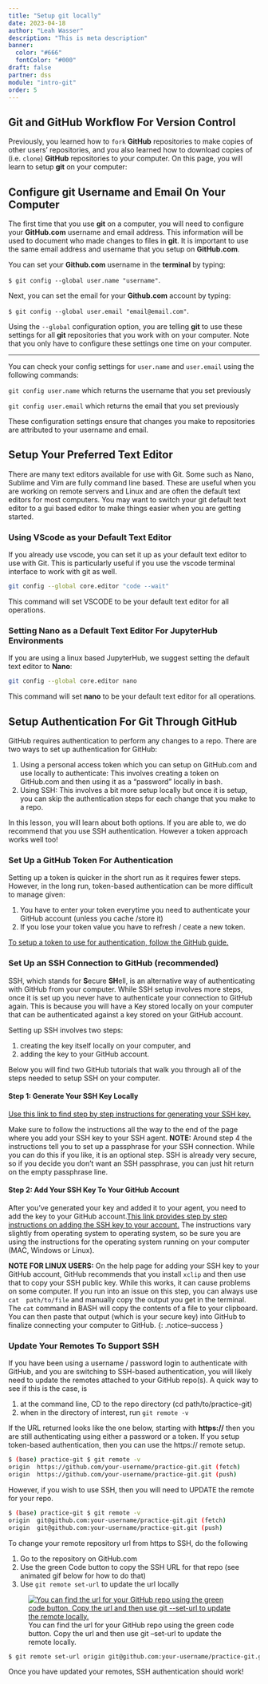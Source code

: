 ```yaml
---
title: "Setup git locally"
date: 2023-04-18
author: "Leah Wasser"
description: "This is meta description"
banner:
  color: "#666"
  fontColor: "#000"
draft: false
partner: dss
module: "intro-git"
order: 5
---
```


```{=markdown}
{{< toc >}}
```


```{=markdown}
{{< noticeowl "learn" >}}

After completing this page, you will be able to:

* **configure** git locally with your username and email and preferred text editor
* Setup git / GitHub authentication using either a token or SSH

{{{< /noticeowl >}}}
```

## Git and GitHub Workflow For Version Control

Previously, you learned how to `fork` **GitHub** repositories to make copies of other users' repositories, and you also learned how to download copies of (i.e. `clone`) **GitHub** repositories to your computer. On this page, you will learn to setup **git** on your computer:


## Configure git Username and Email On Your Computer

The first time that you use **git** on a computer, you will need to configure your **GitHub.com** username and email address. This information will be used to document who made changes to files in **git**. It is important to use the same email address and username that you setup on **GitHub.com**.

You can set your **Github.com** username in the **terminal** by typing: 
 
`$ git config --global user.name "username"`.

Next, you can set the email for your **Github.com** account by typing: 

`$ git config --global user.email "email@email.com"`.

Using the `--global` configuration option, you are telling **git** to use these settings for all **git** repositories that you work with on your computer. Note that you only have to configure these settings one time on your computer.  

*****

You can check your config settings for `user.name` and `user.email` using the following commands:

`git config user.name` which returns the username that you set previously

`git config user.email` which returns the email that you set previously

These configuration settings ensure that changes you make to repositories are attributed to your username and email. 

## Setup Your Preferred Text Editor

There are many text editors available for use with Git. Some such as Nano, Sublime and Vim are fully command line based. These are useful when you are working on remote servers and Linux and are often the default text editors for most computers. You may want to switch your git default text editor to a gui based editor to make things easier when you are getting started. 


```{=markdown}
{{< noticeowl "tip" >}}

<a href="https://docs.github.com/en/github/using-git/associating-text-editors-with-git" target="_blank">More on setting a default text editor from GitHub.</a> If the text editors below don't work for you, you can <a href="https://help.github.jp/enterprise/2.11/user/articles/associating-text-editors-with-git/" target="_blank">visit this page to learn more about other options such as Notepad++ for windows. </a>

{{{< /noticeowl >}}}
```

### Using VScode as your Default Text Editor 

If you already use vscode, you can set it up as your default text editor to use with Git. This is particularly useful if you use the vscode terminal interface to work with git as well.

```bash
git config --global core.editor "code --wait"
```

This command will set VSCODE to be your default text editor for all operations. 

### Setting Nano as a Default Text Editor For JupyterHub Environments 

If you are using a linux based JupyterHub, we suggest setting the default text editor to **Nano**:

```bash
git config --global core.editor nano
```

This command will set **nano** to be your default text editor for all operations. 

## Setup Authentication For Git Through GitHub

GitHub requires authentication to perform any changes to a repo. There are two ways to 
set up authentication for GitHub: 

1. Using a personal access token which you can setup on GitHub.com and use locally to authenticate: This involves  creating a token on GitHub.com and then using it as a "password" locally in bash.
2. Using SSH: This involves a bit more setup locally but once it is setup, you can skip the authentication steps for each change that you make to a repo.

In this lesson, you will learn about both options. If you are able to, we do  recommend that you use SSH authentication. However a token approach works well too!

### Set Up a GitHub Token For Authentication

Setting up a token is quicker in the short run as it requires fewer steps. However, in the long
run, token-based authentication can be more difficult to manage given:

1. You have to enter your token everytime you need to authenticate your GitHub account (unless you cache /store it)
2. If you lose your token value you have to refresh / ceate a new token. 

<a href="https://docs.github.com/en/github/authenticating-to-github/creating-a-personal-access-token" target="_blank">To setup a token to use for authentication, follow the GitHub guide.</a> 


```{=markdown}
{{< noticeowl "tip" >}}

If you chose to setup token based authentication, once you generate your token, be sure to copy it to a safe location before you close the GitHub page. If you lose the token, you will have to recreate it. 

{{{< /noticeowl >}}}
```

### Set Up an SSH Connection to GitHub (recommended)

SSH, which stands for **S**ecure **SH**ell, is an alternative way of authenticating with GitHub from your computer. While SSH setup involves more steps, once it is set up you never have to authenticate your connection to GitHub again. This is because you will have a Key stored locally on your computer that can be authenticated against a key stored on your GitHub account. 

Setting up SSH involves two steps:

1. creating the key itself locally on your computer, and 
2. adding the key to your GitHub account. 

Below you will find two GitHub tutorials that walk you through all of the steps needed to setup SSH on your computer.

#### Step 1: Generate Your  SSH Key Locally 

<a href="https://docs.github.com/en/github/authenticating-to-github/generating-a-new-ssh-key-and-adding-it-to-the-ssh-agent" target="_blank">Use this link to find step by step instructions for generating your SSH key.</a> 

Make sure to follow the instructions all the way to the end of the page where you add your SSH key to your SSH agent. **NOTE:** Around step 4 the instructions tell you to set up a passphrase for your SSH connection. While you can do this if you like, it is an optional step. SSH is already very secure, so if you decide you don't want an SSH passphrase, you can just hit return on the empty passphrase line. 

#### Step 2:  Add Your SSH Key  To Your GitHub Account

After you've generated your key and added it to your agent, you need to add the key to your GitHub account.<a href="https://docs.github.com/en/github/authenticating-to-github/adding-a-new-ssh-key-to-your-github-account" target="_blank">This link provides step by step instructions on adding the SSH key to your account.</a> The instructions vary slightly from operating system to operating system, so be sure you are using the instructions for the operating system running on your computer (MAC, Windows or Linux). 

<i class="fa fa-star"></i> **NOTE FOR LINUX USERS:** On the help page for adding your SSH key to your GitHub account, GitHub recommends that you install `xclip` and then use that to copy your SSH public key. While this works, it can cause problems on some computer. If you run into an issue on this step, you can always use `cat  path/to/file` and manually copy the output you get in the terminal. The `cat` command in BASH will copy the contents of a file to your clipboard. You can then paste that output (which is your secure key) into  GitHub to finalize connecting your computer to GitHub.
{: .notice--success }


### Update Your Remotes To Support SSH

If you have been using a username / password login to authenticate with GitHub, and you are  switching 
to SSH-based authentication, you will likely need to update the remotes attached to your GitHub repo(s).
A quick way to see if this is the case, is 

1. at the command line, CD to the repo directory (cd path/to/practice-git)
2. when in the directory of interest, run `git remote -v` 

If the URL returned looks like the one below, starting with **https://** then you are still authenticating
using either a password or a token. If you setup token-based authentication, then you can use the https:// remote  setup. 

```bash
$ (base) practice-git $ git remote -v
origin	https://github.com/your-username/practice-git.git (fetch)
origin	https://github.com/your-username/practice-git.git (push)
```

However, if you wish to use SSH, then you will need to UPDATE the remote for your repo. 

```bash
$ (base) practice-git $ git remote -v
origin	git@github.com:your-username/practice-git.git (fetch)
origin	git@github.com:your-username/practice-git.git (push)
```

To change your remote repository url from https to SSH, do the following

1. Go to the repository on GitHub.com
2. Use the green Code button to copy the SSH URL for that repo (see animated gif below for how to do that)
3. Use `git remote set-url` to update the url locally


<figure>
 <a href="/images/git-github/github-get-remote-url.gif">
 <img src="/images/git-github/github-get-remote-url.gif" alt="You can find  the url for your GitHub repo using the green code button. Copy the url and then use git --set-url to update the  remote locally."></a>
 <figcaption> You can find the url for your GitHub repo using the green code button. Copy the url and then use  git --set-url to update the remote locally.
 </figcaption>
</figure>

```bash
$ git remote set-url origin git@github.com:your-username/practice-git.git
```

Once you have updated your remotes, SSH authentication should work!


